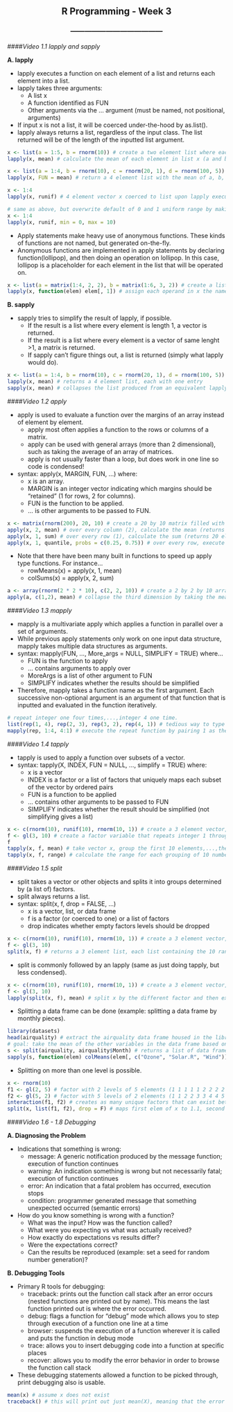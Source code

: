 <center> <h2>R Programming - Week 3</h2> </center>
<center> <h3>---------------------------------------</h3> </center>

####*Video 1.1 lapply and sapply*

**A. lapply**

- lapply executes a function on each element of a list and returns each element into a list.
- lapply takes three arguments:
    - A list x
    - A function identified as FUN
    - Other arguments via the ... argument (must be named, not positional, arguments)
- If input x is not a list, it will be coerced under-the-hood by as.list().
- lapply always returns a list, regardless of the input class. The list returned will be of the length   of the inputted list argument.

```r
x <- list(a = 1:5, b = rnorm(10)) # create a two element list where each element has multiple numerics
lapply(x, mean) # calculate the mean of each element in list x (a and b)

x <- list(a = 1:4, b = rnorm(10), c = rnorm(20, 1), d = rnorm(100, 5))
lapply(x, FUN = mean) # return a 4 element list with the mean of a, b, c, and d, respectively.

x <- 1:4
lapply(x, runif) # 4 element vector x coerced to list upon lapply execution, will create as many                         random uniforms as the integer is (1st element 1 creates 1 uniform,...,4th element                    creates 4 uniforms).

# same as above, but overwrite default of 0 and 1 uniform range by making use of ... arguments which are fed to the function
x <- 1:4
lapply(x, runif, min = 0, max = 10)
```

- Apply statements make heavy use of anonymous functions. These kinds of functions are not named, but    generated on-the-fly. 
- Anonymous functions are implemented in apply statements by declaring function(lollipop), and then      doing an operation on lollipop. In this case, lollipop is a placeholder for each element in the       list that will be operated on.

```r
x <- list(a = matrix(1:4, 2, 2), b = matrix(1:6, 3, 2)) # create a list where each elem is a matrix
lapply(x, function(elem) elem[, 1]) # assign each operand in x the name elem, and extract                                                   the first column of it.
```

**B. sapply**

- sapply tries to simplify the result of lapply, if possible.
    - If the result is a list where every element is length 1, a vector is returned.
    - If the result is a list where every element is a vector of same lenght >1, a matrix is returned.
    - If sapply can't figure things out, a list is returned (simply what lapply would do).

```r
x <- list(a = 1:4, b = rnorm(10), c = rnorm(20, 1), d = rnorm(100, 5))
lapply(x, mean) # returns a 4 element list, each with one entry
sapply(x, mean) # collapses the list produced from an equivalent lapply into a 4 element vector. Each                    element in the vector is titled by the name assigned in the list creation.
```

####*Video 1.2 apply*

- apply is used to evaluate a function over the margins of an array instead of element by element.
    - apply most often applies a function to the rows or columns of a matrix.
    - apply can be used with general arrays (more than 2 dimensional), such as taking the average of        an array of matrices.
    - apply is not usually faster than a loop, but does work in one line so code is condensed!
- syntax: apply(x, MARGIN, FUN, ...) where:
    - x is an array.
    - MARGIN is an integer vector indicating which margins should be "retained" (1 for rows, 2 for           columns).
    - FUN is the function to be applied.
    - ... is other arguments to be passed to FUN.
    
```r
x <- matrix(rnorm(200), 20, 10) # create a 20 by 10 matrix filled with 200 random standard normals 
apply(x, 2, mean) # over every column (2), calculate the mean (returns 10 element numeric vector)
apply(x, 1, sum) # over every row (1), calculate the sum (returns 20 element numeric vector)
apply(x, 1, quantile, probs = c(0.25, 0.75)) # over every row, execute the quantile function with                                                     function argument probs
```

- Note that there have been many built in functions to speed up apply type functions. For instance...
    - rowMeans(x) = apply(x, 1, mean)
    - colSums(x) = apply(x, 2, sum)
    
```r
a <- array(rnorm(2 * 2 * 10), c(2, 2, 10)) # create a 2 by 2 by 10 array of random normal variables
apply(a, c(1,2), mean) # collapse the third dimension by taking the mean of the height variable at a                            given row and column, returns 2 by 2 matrix
```

####*Video 1.3 mapply*

- mapply is a multivariate apply which applies a function in parallel over a set of arguments. 
- While previous apply statements only work on one input data structure, mapply takes multiple data      structures as arguments.
- syntax: mapply(FUN, ..., More_args = NULL, SIMPLIFY = TRUE) where...
    - FUN is the function to apply
    - ... contains arguments to apply over
    - MoreArgs is a list of other argument to FUN
    - SIMPLIFY indicates whether the results should be simplified
- Therefore, mapply takes a function name as the first argument. Each successive non-optional argument   is an argument of that function that is inputted and evaluated in the function iteratively. 

```r
# repeat integer one four times,...,integer 4 one time.
list(rep(1, 4), rep(2, 3), rep(3, 2), rep(4, 1)) # tedious way to type
mapply(rep, 1:4, 4:1) # execute the repeat function by pairing 1 as the first argument of rep and 4 as                         the second arg of the first execution, and so on...
```

####*Video 1.4 tapply*

- tapply is used to apply a function over subsets of a vector. 
- syntax: tapply(X, INDEX, FUN = NULL, ..., simplify = TRUE) where:
    - x is a vector
    - INDEX is a factor or a list of factors that uniquely maps each subset of the vector by ordered        pairs
    - FUN is a function to be applied
    - ... contains other arguments to be passed to FUN
    - SIMPLIFY indicates whether the result should be simplified (not simplifying gives a list)
    
```r
x <- c(rnorm(10), runif(10), rnorm(10, 1)) # create a 3 element vector, each element containing rands
f <- gl(3, 10) # create a factor variable that repeats integer 1 through 3 ten times each
f
tapply(x, f, mean) # take vector x, group the first 10 elements,...,the last 10 elements (communicated                      by the factor argument) and calculate the mean statistic for each grouping     
tapply(x, f, range) # calculate the range for each grouping of 10 numbers as ordered by f
```

####*Video 1.5 split*

- split takes a vector or other objects and splits it into groups determined by (a list of) factors.
- split always returns a list.
- syntax: split(x, f, drop = FALSE, ...)
    - x is a vector, list, or data frame
    - f is a factor (or coerced to one) or a list of factors
    - drop indicates whether empty factors levels should be dropped
    
    
```r
x <- c(rnorm(10), runif(10), rnorm(10, 1)) # create a 3 element vector, each element containing rands
f <- gl(3, 10)
split(x, f) # returns a 3 element list, each list containing the 10 random normals mapped to its                    factor
```

- split is commonly followed by an lapply (same as just doing tapply, but less condensed).

```r
x <- c(rnorm(10), runif(10), rnorm(10, 1)) # create a 3 element vector, each element containing rands
f <- gl(3, 10)
lapply(split(x, f), mean) # split x by the different factor and then execute the mean operation over                              each list element (each element containing 10 random variables)
```

- Splitting a data frame can be done (example: splitting a data frame by monthly pieces).

```r
library(datasets)
head(airquality) # extract the airquality data frame housed in the library datasets
# goal: take the mean of the other variables in the data frame based on the month:
s <- split(airquality, airquality$Month) # returns a list of data frames by month
sapply(s, function(elem) colMeans(elem[, c("Ozone", "Solar.R", "Wind")])) # take column mean of elmnts
```

- Splitting on more than one level is possible.

```r
x <- rnorm(10)
f1 <- gl(2, 5) # factor with 2 levels of 5 elements (1 1 1 1 1 2 2 2 2 2)
f2 <- gl(5, 2) # factor with 5 levels of 2 elements (1 1 2 2 3 3 4 4 5 5)
interaction(f1, f2) # creates as many unique factors that can exist between f1 and f2
split(x, list(f1, f2), drop = F) # maps first elem of x to 1.1, second to 1.1, third to 1.2,...
```

####*Video 1.6 - 1.8 Debugging*

**A. Diagnosing the Problem**

- Indications that something is wrong:
    - message: A generic notification produced by the message function; execution of function               continues
    - warning: An indication something is wrong but not necessarily fatal; execution of function            continues
    - error: An indication that a fatal problem has occurred, execution stops
    - condition: programmer generated message that something unexpected occurred (semantic errors)
    
- How do you know something is wrong with a function?
    - What was the input? How was the function called?
    - What were you expecting vs what was actually received?
    - How exactly do expectations vs results differ?
    - Were the expectations correct?
    - Can the results be reproduced (example: set a seed for random number generation)?
    
**B. Debugging Tools**

- Primary R tools for debugging:
    - traceback: prints out the function call stack after an error occurs (nested functions are             printed out by name). This means the last function printed out is where the error occurred.
    - debug: flags a function for "debug" mode which allows you to step through execution of a              function one line at a time
    - browser: suspends the execution of a function wherever it is called and puts the function in          debug mode
    - trace: allows you to insert debugging code into a function at specific places
    - recover: allows you to modify the error behavior in order to browse the function call stack
- These debugging statements allowed a function to be picked through, print debugging also is usable.

```r
mean(x) # assume x does not exist
traceback() # this will print out just mean(X), meaning that the error occurred here, not another                   called function
```
    